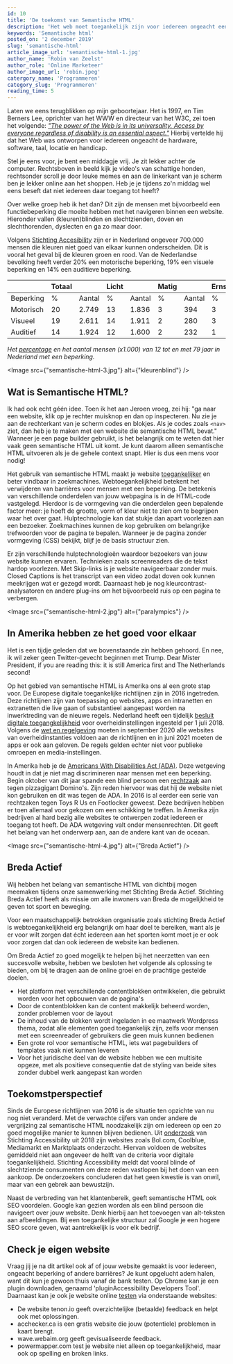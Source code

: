```yaml
---
id: 10
title: 'De toekomst van Semantische HTML'
description: 'Het web moet toegankelijk zijn voor iedereen ongeacht een beperking. In Nederland zijn we al redelijk opweg maar gaat het snel genoeg?'
keywords: 'Semantische html'
posted_on: '2 december 2019'
slug: 'semantische-html'
article_image_url: 'semantische-html-1.jpg'
author_name: 'Robin van Zeelst'
author_role: 'Online Marketeer'
author_image_url: 'robin.jpeg'
catergory_name: 'Programmeren'
category_slug: 'Programmeren'
reading_time: 5
---
```



Laten we eens terugblikken op mijn geboortejaar. Het is 1997, en Tim Berners Lee, oprichter van het WWW en directeur van het W3C, zei toen het volgende: *["The power of the Web is in its universality. Access by everyone regardless of disability is an essential aspect."](https://www.limoengroen.nl/nieuws/google-blind-over-toegankelijke-websites)* Hierbij vertelde hij dat het Web was ontworpen voor iedereen ongeacht de hardware, software, taal, locatie en handicap.

Stel je eens voor, je bent een middagje vrij. Je zit lekker achter de computer. Rechtsboven in beeld kijk je video's van schattige honden, rechtsonder scroll je door leuke memes en aan de linkerkant van je scherm ben je lekker online aan het shoppen. Heb je je tijdens zo'n middag wel eens beseft dat niet iedereen daar toegang tot heeft?

Over welke groep heb ik het dan? Dit zijn de mensen met bijvoorbeeld een functiebeperking die moeite hebben met het navigeren binnen een website. Hieronder vallen (kleuren)blinden en slechtzienden, doven en slechthorenden, dyslecten en ga zo maar door.

Volgens [Stichting Accesibility](https://www.accessibility.nl/) zijn er in Nederland ongeveer 700.000 mensen die kleuren niet goed van elkaar kunnen onderscheiden. Dit is vooral het geval bij de kleuren groen en rood. Van de Nederlandse bevolking heeft verder 20% een motorische beperking, 19% een visuele beperking en 14% een auditieve beperking.

|           | Totaal |        | Licht |        | Matig |        | Ernstig |        |
|-----------|--------|--------|-------|--------|-------|--------|---------|--------|
| Beperking | %      | Aantal | %     | Aantal | %     | Aantal | %       | Aantal |
| Motorisch | 20     | 2.749  | 13    | 1.836  | 3     | 394    | 3       | 472    |
| Visueel   | 19     | 2.611  | 14    | 1.911  | 2     | 280    | 3       | 446    |
| Auditief  | 14     | 1.924  | 12    | 1.600  | 2     | 232    | 1       | 119    |

*Het [percentage](https://www.allesoversport.nl/artikel/feiten-en-cijfers-over-het-aantal-mensen-met-een-beperking/) en het aantal mensen (x1.000) van 12 tot en met 79 jaar in Nederland met een beperking.*

<Image src={"semantische-html-3.jpg"} alt={"kleurenblind"} />

## Wat is Semantische HTML?
Ik had ook echt géén idee. Toen ik het aan Jeroen vroeg, zei hij: "ga naar een website, klik op je rechter muisknop en dan op inspecteren. Nu zie je aan de rechterkant van je scherm codes en blokjes. Als je codes zoals `<nav>` ziet, dan heb je te maken met een website die semantische HTML bevat." Wanneer je een page builder gebruikt, is het belangrijk om te weten dat hier vaak geen semantische HTML uit komt. Je kunt daarom alleen semantische HTML uitvoeren als je de gehele context snapt. Hier is dus een mens voor nodig!

Het gebruik van semantische HTML maakt je website [toegankelijker](https://www.digitoegankelijk.nl/onderwerpen/techniek--code/semantische-elementen) en beter vindbaar in zoekmachines. Webtoegankelijkheid betekent het verwijderen van barrières voor mensen met een beperking. De betekenis van verschillende onderdelen van jouw webpagina is in de HTML-code vastgelegd. Hierdoor is de vormgeving van die onderdelen geen bepalende factor meer: je hoeft de grootte, vorm of kleur niet te zien om te begrijpen waar het over gaat. Hulptechnologie kan dat stukje dan apart voorlezen aan een bezoeker. Zoekmachines kunnen de kop gebruiken om belangrijke trefwoorden voor de pagina te bepalen. Wanneer je de pagina zonder vormgeving (CSS) bekijkt, blijf je de basis structuur zien.

Er zijn verschillende hulptechnologieën waardoor bezoekers van jouw website kunnen ervaren. Technieken zoals screenreaders die de tekst hardop voorlezen. Met Skip-links is je website navigeerbaar zonder muis. Closed Captions is het transcript van een video zodat doven ook kunnen meekrijgen wat er gezegd wordt. Daarnaast heb je nog kleurcontrast-analysatoren en andere plug-ins om het bijvoorbeeld ruis op een pagina te verbergen.

<Image src={"semantische-html-2.jpg"} alt={"paralympics"} />

## In Amerika hebben ze het goed voor elkaar
Het is een tijdje geleden dat we bovenstaande zin hebben gehoord. En nee, ik wil zeker geen Twitter-gevecht beginnen met Trump. Dear Mister President, if you are reading this: it is still America first and The Netherlands second!

Op het gebied van semantische HTML is Amerika ons al een grote stap voor. De Europese digitale toegankelijke richtlijnen zijn in 2016 ingetreden. Deze richtlijnen zijn van toepassing op websites, apps en intranetten en extranetten die live gaan of substantieel aangepast worden na inwerktreding van de nieuwe regels. Nederland heeft een tijdelijk [besluit digitale toegangkelijkheid](https://zoek.officielebekendmakingen.nl/stb-2018-141.html) voor overheidinstellingen ingesteld per 1 juli 2018. Volgens de [wet en regelgeving](https://www.digitoegankelijk.nl/beleid/wet-en-regelgeving/huidig-beleid-besluit-digitale-toegankelijkheid) moeten in september 2020 alle websites van overheidinstanties voldoen aan de richtlijnen en in juni 2021 moeten de apps er ook aan geloven. De regels gelden echter niet voor publieke omroepen en media-instellingen.

In Amerika heb je de [Americans With Disabilities Act (ADA)](https://adata.org/learn-about-ada). Deze wetgeving houdt in dat je niet mag discrimineren naar mensen met een beperking. Begin oktober van dit jaar spande een blind persoon een [rechtzaak](https://fortune.com/2019/10/03/dominos-web-accessibility-disability-blind-access-supreme-court/) aan tegen pizzagigant Domino's. Zijn reden hiervoor was dat hij de website niet kon gebruiken en dit was tegen de ADA. In 2016 is al eerder een serie van rechtzaken tegen Toys R Us en Footlocker geweest. Deze bedrijven hebben er toen allemaal voor gekozen om een schikking te treffen. In Amerika zijn bedrijven al hard bezig alle websites te ontwerpen zodat iedereen er toegang tot heeft. De ADA wetgeving valt onder mensenrechten. Dit geeft het belang van het onderwerp aan, aan de andere kant van de oceaan.

<Image src={"semantische-html-4.jpg"} alt={"Breda Actief"} />

## Breda Actief
Wij hebben het belang van semantische HTML van dichtbij mogen meemaken tijdens onze samenwerking met Stichting Breda Actief. Stichting Breda Actief heeft als missie om alle inwoners van Breda de mogelijkheid te geven tot sport en beweging.

Voor een maatschappelijk betrokken organisatie zoals stichting Breda Actief is webtoegankelijkheid erg belangrijk om haar doel te bereiken, want als je er voor wilt zorgen dat écht iedereen aan het sporten komt moet je er ook voor zorgen dat dan ook iedereen de website kan bedienen.

Om Breda Actief zo goed mogelijk te helpen bij het neerzetten van een succesvolle website, hebben we besloten het volgende als oplossing te bieden, om bij te dragen aan de online groei en de prachtige gestelde doelen.
* Het platform met verschillende contentblokken ontwikkelen, die gebruikt worden voor het opbouwen van de pagina's
* Door de contentblokken kan de content makkelijk beheerd worden, zonder problemen voor de layout
* De inhoud van de blokken wordt ingeladen in ee maatwerk Wordpress thema, zodat alle elementen goed toegankelijk zijn, zelfs voor mensen met een screenreader of gebruikers die geen muis kunnen bedienen
* Een grote rol voor semantische HTML, iets wat pagebuilders of templates vaak niet kunnen leveren
* Voor het juridische deel van de website hebben we een multisite opgeze, met als positieve consequentie dat de styling van beide sites zonder dubbel werk aangepast kan worden

## Toekomstperspectief
Sinds de Europese richtlijnen van 2016 is de situatie ten opzichte van nu nog niet veranderd. Met de verwachte cijfers van onder andere de vergrijzing zal semantische HTML noodzakelijk zijn om iedereen op een zo goed mogelijke manier te kunnen blijven bedienen. Uit [onderzoek](https://tweakers.net/nieuws/144059/commerciele-websites-zijn-slecht-toegankelijk-voor-blinden-en-slechtzienden.html) van Stichting Accessibility uit 2018 zijn websites zoals Bol.com, Coolblue, Mediamarkt en Marktplaats onderzocht. Hiervan voldoen de websites gemiddeld niet aan ongeveer de helft van de criteria voor digitale toegankelijkheid. Stichting Accessibility meldt dat vooral blinde of slechtziende consumenten om deze reden vastlopen bij het doen van een aankoop. De onderzoekers concluderen dat het geen kwestie is van onwil, maar van een gebrek aan bewustzijn.

Naast de verbreding van het klantenbereik, geeft semantische HTML ook SEO voordelen. Google kan gezien worden als een blind persoon die navigeert over jouw website. Denk hierbij aan het toevoegen van alt-teksten aan afbeeldingen. Bij een toegankelijke structuur zal Google je een hogere SEO score geven, wat aantrekkelijk is voor elk bedrijf.

## Check je eigen website
Vraag jij je na dit artikel ook af of jouw website gemaakt is voor iedereen, ongeacht beperking of andere barrières? Je kunt opgelucht adem halen, want dit kun je gewoon thuis vanaf de bank testen. Op Chrome kan je een plugin downloaden, genaamd 'pluginAccessibility Developers Tool'. Daarnaast kan je ook je website online [testen](https://www.blue2blond.nl/nieuws/705/opgesloten-met-een-screenreader-web-toegankelijkheid.html) via onderstaande websites:

- De website tenon.io geeft overzichtelijke (betaalde) feedback en helpt ook met oplossingen.
- acchecker.ca is een gratis website die jouw (potentiele) problemen in kaart brengt.
- wave.webaim.org geeft gevisualiseerde feedback.
- powermapper.com test je website niet alleen op toegankelijkheid, maar ook op spelling en broken links.
